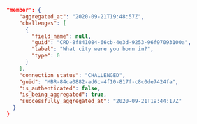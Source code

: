```json
"member": {
    "aggregated_at": "2020-09-21T19:48:57Z",
    "challenges": [
      {
        "field_name": null,
        "guid": "CRD-8f841084-66cb-4e3d-9253-96f97093100a",
        "label": "What city were you born in?",
        "type": 0
      }
    ],
    "connection_status": "CHALLENGED",
    "guid": "MBR-84ca0882-ad6c-4f10-817f-c8c0de7424fa",
    "is_authenticated": false,
    "is_being_aggregated": true,
    "successfully_aggregated_at": "2020-09-21T19:44:17Z"
  }
}
```
